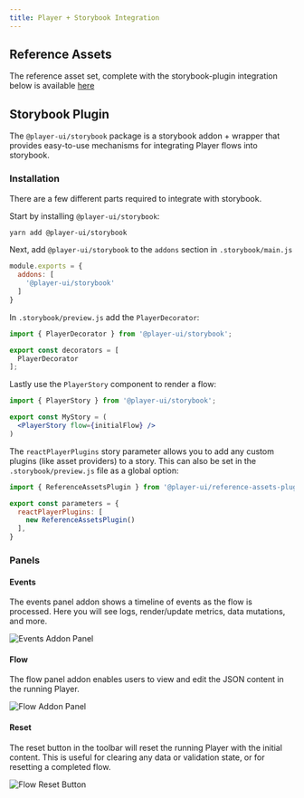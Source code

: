 ```yaml
---
title: Player + Storybook Integration
---
```


## Reference Assets

The reference asset set, complete with the storybook-plugin integration below is available [here](/storybook-demo)

## Storybook Plugin

The `@player-ui/storybook` package is a storybook addon + wrapper that provides easy-to-use mechanisms for integrating Player flows into storybook.


### Installation

There are a few different parts required to integrate with storybook.

Start by installing `@player-ui/storybook`:

```bash
yarn add @player-ui/storybook
```

Next, add `@player-ui/storybook` to the `addons` section in `.storybook/main.js`

```js
module.exports = {
  addons: [
    '@player-ui/storybook'
  ]
}
```

In `.storybook/preview.js` add the `PlayerDecorator`:

```jsx
import { PlayerDecorator } from '@player-ui/storybook';

export const decorators = [
  PlayerDecorator
];
```

Lastly use the `PlayerStory` component to render a flow:

```jsx
import { PlayerStory } from '@player-ui/storybook';

export const MyStory = (
  <PlayerStory flow={initialFlow} />
)
```

The `reactPlayerPlugins` story parameter allows you to add any custom plugins (like asset providers) to a story. This can also be set in the `.storybook/preview.js` file as a global option: 

```js
import { ReferenceAssetsPlugin } from '@player-ui/reference-assets-plugin-react';

export const parameters = {
  reactPlayerPlugins: [
    new ReferenceAssetsPlugin()
  ],
}
```

### Panels

#### Events

The events panel addon shows a timeline of events as the flow is processed. Here you will see logs, render/update metrics, data mutations, and more. 

![Events Addon Panel](/tools/storybook/events-addon.gif)

#### Flow

The flow panel addon enables users to view and edit the JSON content in the running Player. 

![Flow Addon Panel](/tools/storybook/flow-addon.gif)

#### Reset

The reset button in the toolbar will reset the running Player with the initial content. This is useful for clearing any data or validation state, or for resetting a completed flow.

![Flow Reset Button](/tools/storybook/flow-reset.gif)